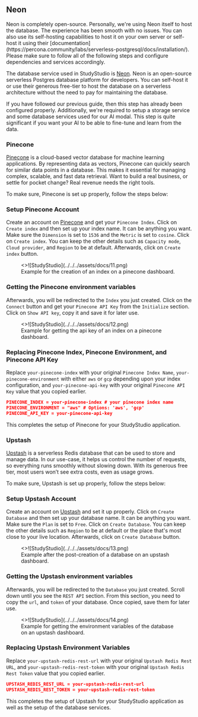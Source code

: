 ## Neon


<Callout type="info">
  Neon is completely open-source. Personally, we're using Neon itself to host
  the database. The experience has been smooth with no issues. You can also use
  its self-hosting capabilities to host it on your own server or self-host it
  using their
  [documentation](https://percona.community/labs/serverless-postgresql/docs/installation/).
</Callout>

<Callout type="warning">
  Please make sure to follow all of the following steps and configure
  dependencies and services accordingly.
</Callout>

The database service used in StudyStudio is [Neon](https://neon.tech/). Neon is an open-source serverless Postgres
database platform for developers. You can self-host it or use their generous free-tier to host the database
on a serverless architecture without the need to pay for maintaining the database.

If you have followed our previous guide, then this step has already been configured properly. Additionally, we're
required to setup a storage service and some database services used for our AI modal. This step is quite significant
if you want your AI to be able to fine-tune and learn from the data.

### Pinecone

[Pinecone](https://www.pinecone.io/) is a cloud-based vector database for machine learning applications. By
representing data as vectors, Pinecone can quickly search for similar data points in a database. This makes it
essential for managing complex, scalable, and fast data retrieval. Want to build a real business, or settle for
pocket change? Real revenue needs the right tools.

To make sure, Pinecone is set up properly, follow the steps below:

 
<Steps>

### Setup Pinecone Account

Create an account on [Pinecone](https://www.pinecone.io/) and get your `Pinecone Index`. Click on `Create index`
and then set up your index name. It can be anything you want. Make sure the `Dimension` is set to `1536` and the
`Metric` is set to `cosine`. Click on `Create index`. You can keep the other details such as `Capacity mode`,
`Cloud provider`, and `Region` to be at default. Afterwards, click on `Create index` button.

<figure>
  <>![StudyStudio](../../../assets/docs/11.png)</>
  <figcaption>
    Example for the creation of an index on a pinecone dashboard.
  </figcaption>
</figure>

### Getting the Pinecone environment variables

Afterwards, you will be redirected to the `Index` you just created. Click on the `Connect` button and get your
`Pinecone API Key` from the `Initialize` section. Click on `Show API key`, copy it and save it for later use.

<figure>
  <>![StudyStudio](../../../assets/docs/12.png)</>
  <figcaption>
    Example for getting the api key of an index on a pinecone dashboard.
  </figcaption>
</figure>

### Replacing Pinecone Index, Pinecone Environment, and Pinecone API Key

Replace `your-pinecone-index` with your original `Pinecone Index Name`, `your-pinecone-environment` with either
`aws` or `gcp` depending upon your index configuration, and `your-pinecone-api-key` with your original
`Pinecone API Key` value that you copied earlier.

```json filename=".env.local" copy
PINECONE_INDEX = your-pinecone-index # your pinecone index name
PINECONE_ENVIRONMENT = "aws" # Options: 'aws', 'gcp'
PINECONE_API_KEY = your-pinecone-api-key
```

</Steps>

This completes the setup of Pinecone for your StudyStudio application.

### Upstash

[Upstash](https://upstash.com/) is a serverless Redis database that can be used to store and manage data. In our
use-case, it helps us control the number of requests, so everything runs smoothly without slowing down.
With its generous free tier, most users won’t see extra costs, even as usage grows.

To make sure, Upstash is set up properly, follow the steps below:

<Steps>

### Setup Upstash Account

Create an account on [Upstash](https://upstash.com/) and set it up properly. Click on `Create Database` and
then set up your database name. It can be anything you want. Make sure the `Plan` is set to `Free`. Click on
`Create Database`. You can keep the other details such as `Region` to be at default or the place that's most
close to your live location. Afterwards, click on `Create Database` button.

<figure>
  <>![StudyStudio](../../../assets/docs/13.png)</>
  <figcaption>
    Example after the post-creation of a database on an upstash dashboard.
  </figcaption>
</figure>

### Getting the Upstash environment variables

Afterwards, you will be redirected to the `Database` you just created. Scroll down until you see the `REST API`
section. From this section, you need to copy the `url`, and `token` of your database. Once copied, save them
for later use.

<figure>
  <>![StudyStudio](../../../assets/docs/14.png)</>
  <figcaption>
    Example for getting the environment variables of the database on an upstash
    dashboard.
  </figcaption>
</figure>

### Replacing Upstash Environment Variables

Replace `your-upstash-redis-rest-url` with your original `Upstash Redis Rest URL`, and `your-upstash-redis-rest-token`
with your original `Upstash Redis Rest Token` value that you copied earlier.

```json filename=".env.local" copy
UPSTASH_REDIS_REST_URL = your-upstash-redis-rest-url
UPSTASH_REDIS_REST_TOKEN = your-upstash-redis-rest-token
```

</Steps>

This completes the setup of Upstash for your StudyStudio application as well as the setup of the database services.
